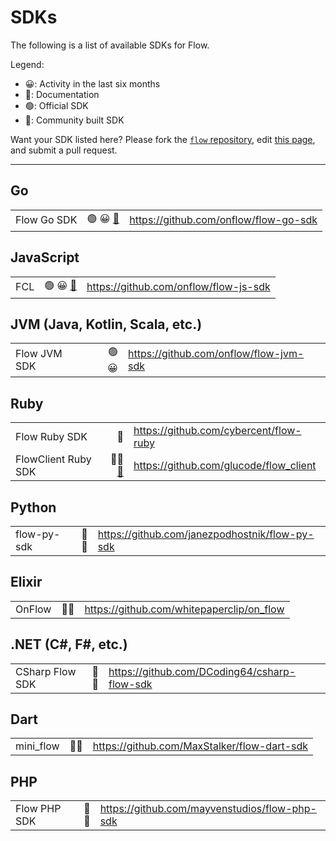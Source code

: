 # SDKs


The following is a list of available SDKs for Flow.

Legend:

- 😀: Activity in the last six months
- 📘: Documentation
- 🟢: Official SDK
- 🤝: Community built SDK

Want your SDK listed here? Please fork the [`flow` repository](https://github.com/onflow/flow), edit [this page](https://github.com/onflow/flow/blob/master/docs/content/sdks.mdx), and submit a pull request.

---

## Go

|             |                          |                                                                                                                                             |
| ----------- | -----------------------: | ------------------------------------------------------------------------------------------------------------------------------------------- |
| Flow Go SDK | 🟢 😀 [📘](/flow-go-sdk) | <TrackingLink href="https://github.com/onflow/flow-go-sdk" eventName="go_sdk_selected">https://github.com/onflow/flow-go-sdk</TrackingLink> |

## JavaScript

|     |                          |                                                                                                                                          |
| --- | -----------------------: | ---------------------------------------------------------------------------------------------------------------------------------------- |
| FCL | 🟢 😀 [📘](/flow-js-sdk) | <TrackingLink href="https://github.com/onflow/flow-js-sdk" eventName="fcl_selected">https://github.com/onflow/flow-js-sdk</TrackingLink> |

## JVM (Java, Kotlin, Scala, etc.)

|              |       |                                                                                                                                                |
| ------------ | ----: | ---------------------------------------------------------------------------------------------------------------------------------------------- |
| Flow JVM SDK | 🟢 😀 | <TrackingLink href="https://github.com/onflow/flow-jvm-sdk" eventName="jvm_sdk_selected">https://github.com/onflow/flow-jvm-sdk</TrackingLink> |

## Ruby

|               |      |                                                                                                                                                 |
| ------------- | ---: | ----------------------------------------------------------------------------------------------------------------------------------------------- |
| Flow Ruby SDK | 🤝 | <TrackingLink href="https://github.com/cybercent/flow-ruby" eventName="ruby_sdk_selected">https://github.com/cybercent/flow-ruby</TrackingLink> |
| FlowClient Ruby SDK | 🤝😀[📘](https://github.com/glucode/flow_client) | <TrackingLink href="https://github.com/glucode/flow_client" eventName="ruby_sdk_selected">https://github.com/glucode/flow_client</TrackingLink> |

## Python

|             |      |                                                                                                                                                                   |
| ----------- | ---: | ----------------------------------------------------------------------------------------------------------------------------------------------------------------- |
| flow-py-sdk | 🤝😀 | <TrackingLink href="https://github.com/janezpodhostnik/flow-py-sdk" eventName="python_sdk_selected">https://github.com/janezpodhostnik/flow-py-sdk</TrackingLink> |

## Elixir

|        |      |                                                                                                                                                         |
| ------ | ---: | ------------------------------------------------------------------------------------------------------------------------------------------------------- |
| OnFlow | 🤝😀 | <TrackingLink href="https://github.com/whitepaperclip/on_flow" eventName="elixir_sdk_selected">https://github.com/whitepaperclip/on_flow</TrackingLink> |

## .NET (C#, F#, etc.)

|                 |      |                                                                                                                                                               |
| --------------- | ---: | ------------------------------------------------------------------------------------------------------------------------------------------------------------- |
| CSharp Flow SDK | 🤝😀 | <TrackingLink href="https://github.com/DCoding64/csharp-flow-sdk" eventName="dotnet_sdk_selected">https://github.com/DCoding64/csharp-flow-sdk</TrackingLink> |

## Dart

|           |      |                                                                                                                                                                      |
| --------- | ---: | -------------------------------------------------------------------------------------------------------------------------------------------------------------------- |
| mini_flow | 🤝😀 | <TrackingLink href="https://github.com/MaxStalker/flow-dart-sdk" eventName="flutter_sdk_selected">https://github.com/MaxStalker/flow-dart-sdk</TrackingLink> |

## PHP

|              |      |                                                                                                                                                              |
| ------------ | ---: | ------------------------------------------------------------------------------------------------------------------------------------------------------------ |
| Flow PHP SDK | 🤝😀 | <TrackingLink href="https://github.com/mayvenstudios/flow-php-sdk" eventName="php_sdk_selected">https://github.com/mayvenstudios/flow-php-sdk</TrackingLink> |
